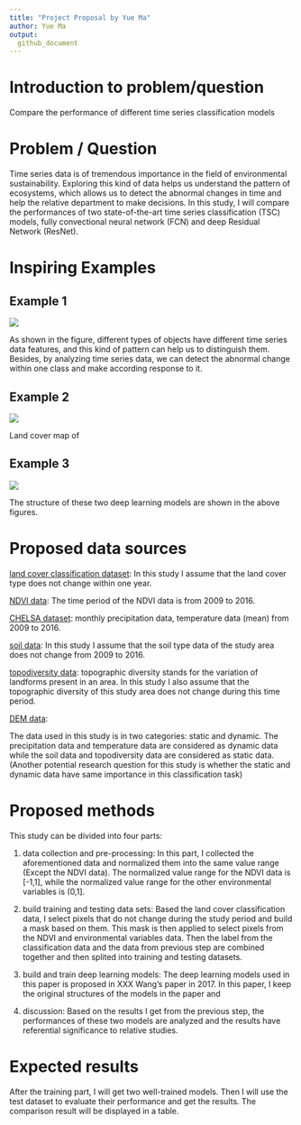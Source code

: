 ```yaml
---
title: "Project Proposal by Yue Ma"
author: Yue Ma
output: 
  github_document
---
```

# Introduction to problem/question

Compare the performance of different time series classification models

# Problem / Question

Time series data is of tremendous importance in the field of environmental sustainability. Exploring this kind of data helps us understand the pattern of ecosystems, which allows us to detect the abnormal changes in time and help the relative department to make decisions. In this study, I will compare the performances of two state-of-the-art time series classification (TSC) models, fully convectional neural network (FCN) and deep Residual Network (ResNet).

# Inspiring Examples

## Example 1

![](http://www.timeseriesclassification.com/images/datasets/Crop.jpg)

As shown in the figure, different types of objects have different time series data features, and this kind of pattern can help us to distinguish them. Besides, by analyzing time series data, we can detect the abnormal change within one class and make according response to it.


## Example 2
![](https://www.esa.int/var/esa/storage/images/esa_multimedia/images/2017/10/african_land_cover/17185427-1-eng-GB/African_land_cover_pillars.jpg)


Land cover map of 


## Example 3
![](https://ieeexplore.ieee.org/mediastore_new/IEEE/content/media/7958416/7965814/7966039/7966039-fig-1-source-large.gif)

The structure of these two deep learning models are shown in the above figures. 

# Proposed data sources

[land cover classification dataset](https://wapor.apps.fao.org/catalog/WaPOR_2/1/L1_LCC_A): In this study I assume that the land cover type does not change within one year.

[NDVI data](https://lpdaac.usgs.gov/products/mod13q1v006/): The time period of the NDVI data is from 2009 to 2016.

[CHELSA  dataset](https://chelsa-climate.org/downloads/): monthly precipitation data, temperature data (mean) from 2009 to 2016.

[soil data](https://github.com/AdamWilsonLab/emma_envdata/releases/download/processed_static/soil_Total_N_.tif): In this study I assume that the soil type data of the study area does not change from 2009 to 2016.

[topodiversity data](https://github.com/AdamWilsonLab/emma_envdata/releases/download/processed_static/alos_topodiversity.tif): topographic diversity stands for the variation of landforms present in an area. In this study I also assume that the topographic diversity of this study area does not change during this time period.

[DEM data]():

The data used in this study is in two categories: static and dynamic. The precipitation data and temperature data are considered as dynamic data while the soil data and topodiversity data are considered as static data. (Another potential research question for this study is whether the static and dynamic data have same importance in this classification task)

# Proposed methods

This study can be divided into four parts:

1) data collection and pre-processing: 
In this part, I collected the aforementioned data and normalized them into the same value range (Except the NDVI data). The normalized value range for the NDVI data is [-1,1], while the normalized value range for the other environmental variables is (0,1]. 

2) build training and testing data sets:
Based the land cover classification data, I select pixels that do not change during the study period and build a mask based on them. This mask is then applied to select pixels from the NDVI and environmental variables data. Then the label from the classification data and the data from previous step are combined together and then splited into training and testing datasets.

3) build and train deep learning models:
The deep learning models used in this paper is proposed in XXX Wang's paper in 2017. In this paper, I keep the original structures of the models in the paper and 

4) discussion:
Based on the results I get from the previous step, the performances of these two models are analyzed and the results have referential significance to relative studies.




# Expected results

After the training part, I will get two well-trained models. Then I will use the test dataset to evaluate their performance and get the results. The comparison result will be displayed in a table.
